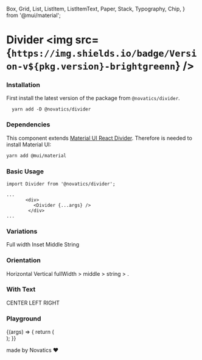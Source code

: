 
  Box,
  Grid,
  List,
  ListItem,
  ListItemText,
  Paper,
  Stack,
  Typography,
  Chip,
} from '@mui/material';

<Meta title="Divider" component={Divider} />

# Divider <img src={`https://img.shields.io/badge/Version-v${pkg.version}-brightgreenn`} />

### Installation

First install the latest version of the package from `@novatics/divider`.

```shell
  yarn add -D @novatics/divider
```

### Dependencies

This component extends [Material UI React Divider](https://mui.com/material-ui/react-divider/). Therefore is needed to install Material UI:

```bash
yarn add @mui/material
```

### Basic Usage

<Canvas>
  <Story name="Basic Usage">
    <div>
      <ListItem button>
        <ListItemText primary="Inbox" />
      </ListItem>
      <Divider variant="fullWidth" />
      <ListItem button>
        <ListItemText primary="Drafts" />
      </ListItem>
    </div>
  </Story>
</Canvas>

```tsx
import Divider from '@novatics/divider';

...
       <div>
          <Divider {...args} />
        </div>
...

```

### Variations

<Canvas>
  <Story name="Variations">
    <Grid container spacing={2}>
      <Grid item xxs={6} sm={4} md={3} xl={2} xxl={1}>
        <Stack>
          <Typography>Full width</Typography>
          <Paper elevation={5}>
            <List component="nav">
              <ListItem button>
                <ListItemText primary="Inbox" />
              </ListItem>
              <Divider variant="fullWidth" />
              <ListItem button>
                <ListItemText primary="Drafts" />
              </ListItem>
              <Divider variant="fullWidth" />
              <ListItem button>
                <ListItemText primary="Trash" />
              </ListItem>
              <Divider variant="fullWidth" />
              <ListItem button>
                <ListItemText primary="Spam" />
              </ListItem>
            </List>
          </Paper>
        </Stack>
      </Grid>
      <Grid item xxs={6} sm={4} md={3} xl={2} xxl={1}>
        <Stack>
          <Typography>Inset</Typography>
          <Paper elevation={5}>
            <List component="nav">
              <ListItem button>
                <ListItemText primary="Inbox" />
              </ListItem>
              <Divider variant="inset" />
              <ListItem button>
                <ListItemText primary="Drafts" />
              </ListItem>
              <Divider variant="inset" />
              <ListItem button>
                <ListItemText primary="Trash" />
              </ListItem>
              <Divider variant="inset" />
              <ListItem button>
                <ListItemText primary="Spam" />
              </ListItem>
            </List>
          </Paper>
        </Stack>
      </Grid>
      <Grid item xxs={6} sm={4} md={3} xl={2} xxl={1}>
        <Stack>
          <Typography>Middle</Typography>
          <Paper elevation={5}>
            <List component="nav">
              <ListItem button>
                <ListItemText primary="Inbox" />
              </ListItem>
              <Divider variant="middle" />
              <ListItem button>
                <ListItemText primary="Drafts" />
              </ListItem>
              <Divider variant="middle" />
              <ListItem button>
                <ListItemText primary="Trash" />
              </ListItem>
              <Divider variant="middle" />
              <ListItem button>
                <ListItemText primary="Spam" />
              </ListItem>
            </List>
          </Paper>
        </Stack>
      </Grid>
      <Grid item xxs={6} sm={4} md={3} xl={2} xxl={1}>
        <Stack>
          <Typography>String</Typography>
          <Paper elevation={5}>
            <List component="nav">
              <ListItem button>
                <ListItemText primary="Inbox" />
              </ListItem>
              <Divider variant="string" />
              <ListItem button>
                <ListItemText primary="Drafts" />
              </ListItem>
              <Divider variant="string" />
              <ListItem button>
                <ListItemText primary="Trash" />
              </ListItem>
              <Divider variant="string" />
              <ListItem button>
                <ListItemText primary="Spam" />
              </ListItem>
            </List>
          </Paper>
        </Stack>
      </Grid>
    </Grid>
  </Story>
</Canvas>

### Orientation

<Canvas>
  <Story name="Orientation">
    <Grid container spacing={2}>
      <Grid item xxs={6}>
        <Stack>
          <Typography>Horizontal</Typography>
          <Paper elevation={5}>
            <List component="nav">
              <ListItem button>
                <ListItemText primary="fullWidth" />
              </ListItem>
              <Divider variant="fullWidth" />
              <ListItem button>
                <ListItemText primary="inset" />
              </ListItem>
              <Divider variant="inset" />
              <ListItem button>
                <ListItemText primary="middle" />
              </ListItem>
              <Divider variant="middle" />
              <ListItem button>
                <ListItemText primary="." />
              </ListItem>
            </List>
          </Paper>
        </Stack>
      </Grid>
      <Grid item xxs={6}>
        <Stack height="100%">
          <Typography>Vertical</Typography>
          <Paper elevation={5} sx={{ flex: '1' }}>
            <Stack
              direction="row"
              height="100%"
              textAlign="center"
              alignItems="center"
            >
              <Box height="50px" minWidth="50px" width="25%">
                fullWidth >
              </Box>
              <Divider flexItem orientation="vertical" variant="fullWidth" />
              <Box height="50px" minWidth="50px" width="25%">
                middle >
              </Box>
              <Divider flexItem orientation="vertical" variant="middle" />
              <Box height="50px" minWidth="50px" width="25%">
                string >
              </Box>
              <Divider flexItem orientation="vertical" variant="string" />
              <Box height="50px" minWidth="50px" width="25%">
                .
              </Box>
            </Stack>
          </Paper>
        </Stack>
      </Grid>
    </Grid>
  </Story>
</Canvas>

### With Text

<Canvas>
  <Story name="With Text">
    <Stack spacing={4}>
      <Content />
      <Divider>CENTER</Divider>
      <Content />
      <Divider textAlign="left">LEFT</Divider>
      <Content />
      <Divider textAlign="right">RIGHT</Divider>
      <Content />
      <Divider>
        <Chip label="CHIP" />
      </Divider>
      <Content />
    </Stack>
  </Story>
</Canvas>

### Playground

<Canvas>
  <Story
    name="Playground"
    argTypes={{
      error: false,
      checked: false,
    }}
  >
    {(args) => {
      return (
        <div>
          <ListItem button>
            <ListItemText primary="Inbox" />
          </ListItem>
          <Divider variant="fullWidth" {...args} />
          <ListItem button>
            <ListItemText primary="Drafts" />
          </ListItem>
        </div>
      );
    }}
  </Story>
</Canvas>

<ArgsTable story="Playground" />

made by Novatics ❤
